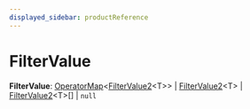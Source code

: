 ```yaml
---
displayed_sidebar: productReference
---
```



# FilterValue

 **FilterValue**: [OperatorMap](../product.OperatorMap/page.mdx)&#60;[FilterValue2](../product.FilterValue2/page.mdx)&#60;T&#62;&#62; \| [FilterValue2](../product.FilterValue2/page.mdx)&#60;T&#62; \| [FilterValue2](../product.FilterValue2/page.mdx)&#60;T&#62;[] \| `null`
